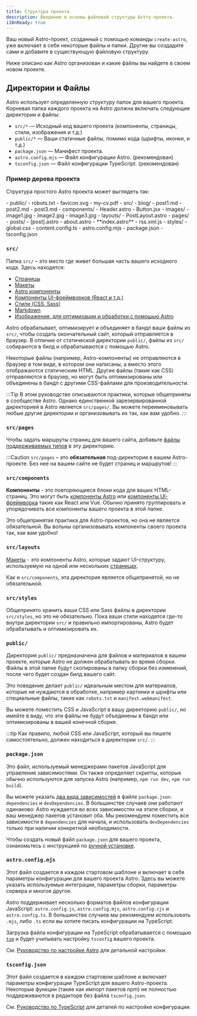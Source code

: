 ```yaml
---
title: Структура проекта
description: Введение в основы файловой структуры Astro-проекта.
i18nReady: true
---
```


Ваш новый Astro-проект, созданный с помощью команды `create-astro`, уже включает в себя некоторые файлы и папки. Другие вы создадите сами и добавите в существующую файловую структуру.

Ниже описано как Astro организован и какие файлы вы найдете в своем новом проекте.

## Директории и Файлы

Astro использует определенную структуру папок для вашего проекта. Корневая папка каждого проекта на Astro должна включать следующие директории и файлы:

- `src/*` — Исходный код вашего проекта (компоненты, страницы, стили, изображения и т.д.)
- `public/*` — Ваши статичные файлы, помимо кода (шрифты, иконки, и т.д.)
- `package.json` — Манифест проекта.
- `astro.config.mjs` — Файл конфигурации Astro. (рекомендован)
- `tsconfig.json` — Файл конфигурации TypeScript. (рекомендован)

### Пример дерева проекта

Структура простого Astro проекта может выглядеть так:

<FileTree>
- public/
  - robots.txt
  - favicon.svg
  - my-cv.pdf
- src/
    - blog/
      - post1.md
      - post2.md
      - post3.md
  - components/
    - Header.astro
    - Button.jsx
  - images/
    - image1.jpg
    - image2.jpg
    - image3.jpg
  - layouts/
    - PostLayout.astro
  - pages/
    - posts/
      - [post].astro
    - about.astro
    - **index.astro**
    - rss.xml.js
  - styles/
    - global.css
  - content.config.ts
- astro.config.mjs
- package.json
- tsconfig.json
</FileTree>

### `src/`

Папка `src/` – это место где живет большая часть вашего исходного кода. Здесь находятся:

- [Страницы](/ru/basics/astro-pages/)
- [Макеты](/ru/basics/layouts/)
- [Astro компоненты](/ru/basics/astro-components/)
- [Компоненты UI-фреймворков (React и т.д.)](/ru/guides/framework-components/)
- [Стили (CSS, Sass)](/ru/guides/styling/)
- [Markdown](/ru/guides/markdown-content/)
- [Изображения, для оптимизации и обработки с помощью Astro](/en/guides/images/)

Astro обрабатывает, оптимизирует и объединяет в бандл ваши файлы из `src/`, чтобы создать окончательный сайт, который отправляется в браузер. В отличие от статической директории `public/`, файлы из `src/` собираются в билд и обрабатываются с помощью Astro.

Некоторые файлы (например, Astro-компоненты) не отправляются в браузер в том виде, в котором они написаны, а вместо этого отображаются статическим HTML. Другие файлы (такие как CSS) отправляются в браузер, но могут быть оптимизированы или объединены в бандл с другими CSS-файлами для производительности.

:::Tip
В этом руководстве описываются практики, которые общеприняты в сообществе Astro. Однако единственной зарезервированной директорией в Astro является `src/pages/`. Вы можете переименовывать любые другие директории и организовывать их так, как вам удобно.
:::

### `src/pages`

Чтобы задать маршруты страниц для вашего сайта, добавьте [файлы поддерживаемых типов](/ru/basics/astro-pages/#поддерживаемые-типы-файлов-страниц) в эту директорию.

:::Caution 
`src/pages` – это **обязательная** под-директория в вашем Astro-проекте. Без нее на вашем сайте не будет страниц и маршрутов!
:::

### `src/components`

**Компоненты** - это повторяющиеся блоки кода для ваших HTML-страниц. Это могут быть [компоненты Astro](/ru/basics/astro-components/) или [компоненты UI-фреймворка](/ru/guides/framework-components/) такие как React или Vue. Обычно принято группировать и упорядочивать все компоненты вашего проекта в этой папке.

Это общепринятая практика для Astro-проектов, но она не является обязательной. Вы вольны организовывать компоненты своего проекта так, как вам удобно!

### `src/layouts`

[Макеты](/ru/basics/layouts/) - это компоненты Astro, которые задают UI-структуру, используемую на одной или нескольких [страницах](/ru/basics/astro-pages/).

Как и `src/components`, эта директория является общепринятой, но не обязательной.

### `src/styles`

Общепринято хранить ваши CSS или Sass файлы в директории `src/styles`, но это не обязательно. Пока ваши стили находятся где-то внутри директории `src/` и правильно импортированы, Astro будет обрабатывать и оптимизировать их.

### `public/`

Директория `public/` предназначена для файлов и материалов в вашем проекте, которые Astro не должен обрабатывать во время сборки. Файлы в этой папке будут скопированы в папку сборки без изменений, после чего будет создан билд вашего сайт.

Это поведение делает `public/` идеальным местом для материалов, которые не нуждаются в обработке, например картинки и шрифты или специальные файлы, такие как `robots.txt` и `manifest.webmanifest`.

Вы можете поместить CSS и JavaScript в вашу директорию `public/`, но имейте в виду, что эти файлы не будут объединены в бандл или оптимизированы в вашей конечной сборке.

:::tip
Как правило, любой CSS или JavaScript, который вы пишете самостоятельно, должен находиться в директории `src/`.
:::

### `package.json`

Это файл, используемый менеджерами пакетов JavaScript для управления зависимостями. Он также определяет скрипты, которые обычно используются для запуска Astro (например, `npm run dev`, `npm run build`).

Вы можете указать [два вида зависимостей](https://docs.npmjs.com/specifying-dependencies-and-devdependencies-in-a-package-json-file) в файле `package.json`: `dependencies` и `devDependencies`. В большинстве случаев они работают одинаково:  Astro нуждается во всех зависимостях на этапе сборки, и ваш менеджер пакетов установит оба. Мы рекомендуем поместить все зависимости в `dependencies` для начала, и использовать `devDependencies` только при наличии конкретной необходимости.

Чтобы создать новый файл `package.json` для вашего проекта,  ознакомьтесь с инструкцией по [ручной установке](/ru/install-and-setup/#ручная-установка).

### `astro.config.mjs`

Этот файл создается в каждом стартовом шаблоне и включает в себя параметры конфигурации для вашего проекта Astro. Здесь вы можете указать используемые интеграции, параметры сборки, параметры сервера и многое другое.

Astro поддерживает несколько форматов файлов конфигурации JavaScript: `astro.config.js`, `astro.config.mjs`, `astro.config.cjs` и `astro.config.ts`. В большинстве случаев мы рекомендуем использовать `.mjs`, либо `.ts` если вы хотите писать конфигурации на TypeScript.

Загрузка файла конфигурации на TypeScript обрабатывается с помощью [`tsm`](https://github.com/lukeed/tsm) и будет учитывать настройку `tsconfig` вашего проекта.

См. [Руководство по настройке Astro](/ru/reference/configuration-reference/) для детальной настройки.

### `tsconfig.json`

Этот файл создается в каждом стартовом шаблоне и включает параметры конфигурации TypeScript для вашего Astro-проекта. Некоторые функции (такие как импорт пакетов npm) не полностью поддерживаются в редакторе без файла `tsconfig.json`.

См. [Руководство по TypeScript](/ru/guides/typescript/) для деталей по настройке конфигурации.
